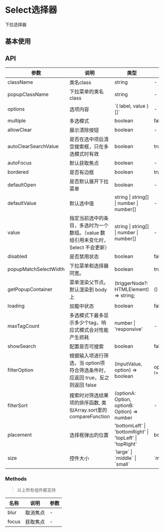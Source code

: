 

<Meta of={SelectStories}/>

# Select选择器
下拉选择器

## 基本使用
<Canvas of={SelectStories.Select}/>
<Controls of={SelectStories.Select}/>

## API
<table className="api-table">
    <thead>
    <tr>
        <th>参数</th>
        <th>说明</th>
        <th>类型</th>
        <th>默认值</th>
    </tr>
    </thead>
    <tbody>
    <tr>
        <td>className</td>
        <td>类名class</td>
        <td>string</td>
        <td>-</td>
    </tr>
    <tr>
        <td>popupClassName</td>
        <td>下拉菜单的类名class</td>
        <td>string</td>
        <td>-</td>
    </tr>
    <tr>
        <td>options</td>
        <td>选项内容</td>
        <td>`{ label, value }[]`</td>
        <td>-</td>
    </tr>
    <tr>
        <td>multiple</td>
        <td>多选模式</td>
        <td>boolean</td>
        <td>false</td>
    </tr>
    <tr>
        <td>allowClear</td>
        <td>展示清除按钮</td>
        <td>boolean</td>
        <td>-</td>
    </tr>
    <tr>
        <td>autoClearSearchValue</td>
        <td>是否在选中项后清空搜索框，只在多选模式时有效</td>
        <td>boolean</td>
        <td>true</td>
    </tr>
    <tr>
        <td>autoFocus</td>
        <td>默认获取焦点</td>
        <td>boolean</td>
        <td>-</td>
    </tr>
    <tr>
        <td>bordered</td>
        <td>是否有边框</td>
        <td>boolean</td>
        <td>true</td>
    </tr>
    <tr>
        <td>defaultOpen</td>
        <td>是否默认展开下拉菜单</td>
        <td>boolean</td>
        <td>-</td>
    </tr>
    <tr>
        <td>defaultValue</td>
        <td>默认选中值</td>
        <td>string | string[] | number | number[]</td>
        <td>-</td>
    </tr>
    <tr>
        <td>value</td>
        <td>指定当前选中的条目，多选时为一个数组。（value 数组引用未变化时，Select 不会更新）</td>
        <td>string | string[] | number | number[]</td>
        <td>-</td>
    </tr>
    <tr>
        <td>disabled</td>
        <td>是否禁用状态</td>
        <td>boolean</td>
        <td>false</td>
    </tr>
    <tr>
        <td>popupMatchSelectWidth</td>
        <td>下拉菜单和选择器同宽。</td>
        <td>boolean</td>
        <td>true</td>
    </tr>
    <tr>
        <td>getPopupContainer</td>
        <td>菜单渲染父节点。默认渲染到 body 上</td>
        <td>(triggerNode?: HTMLElement) => string;</td>
        <td>() => 'body'</td>
    </tr>
    <tr>
        <td>loading</td>
        <td>加载中状态</td>
        <td>boolean</td>
        <td>false</td>
    </tr>
    <tr>
        <td>maxTagCount</td>
        <td>多选模式下最多显示多少个tag，响应式模式会对性能产生损耗</td>
        <td>number | 'responsive'</td>
        <td>-</td>
    </tr>
    <tr>
        <td>showSearch</td>
        <td>配置是否可搜索</td>
        <td>boolean</td>
        <td>false</td>
    </tr>
    <tr>
        <td>filterOption</td>
        <td>根据输入项进行筛选，当 option项 符合筛选条件时，应返回 true，反之则返回 false</td>
        <td>(inputValue, option) => boolean</td>
        <td>option.label.indexOf(inputValue) !== -1</td>
    </tr>
    <tr>
        <td>filterSort</td>
        <td>搜索时对筛选结果项的排序函数, 类似Array.sort里的 compareFunction</td>
        <td>(optionA: Option, optionB: Option) => number</td>
        <td>-</td>
    </tr>
    <tr>
        <td>placement</td>
        <td>选择框弹出的位置</td>
        <td>'bottomLeft' | 'bottomRight' | 'topLeft' | 'topRight'</td>
        <td>bottomLeft</td>
    </tr>
    <tr>
        <td>size</td>
        <td>控件大小</td>
        <td>`large` | `middle` | `small`</td>
        <td>`middle`</td>
    </tr>
    </tbody>
</table>

### Methods
> 以上所有组件都支持
<table className="api-table">
    <thead>
    <tr>
        <th>名称</th>
        <th>说明</th>
        <th>参数</th>
    </tr>
    </thead>
    <tbody>
    <tr>
        <td>blur</td>
        <td>取消焦点</td>
        <td>-</td>
    </tr>
    <tr>
        <td>focus</td>
        <td>获取焦点</td>
        <td>-</td>
    </tr>
    </tbody>
</table>
